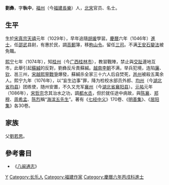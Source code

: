 {{Otheruses|other=名为刘彝的其他人物|刘彝}}
{{Otheruses|other=名为刘执中的其他人物|刘执中}}

'''劉彝'''{{BD|1029年||1086年||劉}}，字'''執中'''，[[福州|福州]]（今[[福建|福建]][[長樂|長樂]]）人，[[北宋|北宋]]官员、名士。

== 生平 ==
生於[[宋真宗|宋真宗]][[天禧_(北宋)|天禧]]元年（1029年），早年追隨[[胡瑗|胡瑗]]學習。[[慶曆|慶曆]]六年（1046年）[[進士|進士]]，任[[邵武|邵武]]县尉，有惠於民，調[[高郵|高郵]]簿，移[[朐山|朐山]][[令|令]]。留任[[三司|三司]]。不满[[王安石變法|王安石變法]]被免職。

[[熙宁|熙宁]]七年（1074年），知[[桂州|桂州]]（今[[广西|广西]][[桂林市|桂林市]]），教習戰陣，禁止與[[交趾|交趾]]邊地互市，此舉引起[[蘇緘|蘇緘]]的反對，劉彝反斥責蘇緘。[[越南李朝|越南李朝]]不满，举兵犯境，连陷[[廉州|廉]]、[[钦州|钦]]、邕三州，[[宋越熙寧戰爭|宋越熙寧戰爭]]爆發，蘇緘杀全家三十六人后自焚死，[[邕州|邕州]]被殺五萬余人。熙宁九年（1076年），以“妄生边事”罪，降为检校水部员外郎、[[均州|均州]]（今[[湖北省|湖北省]][[均县|均县]]）团练使，随州安置，不久又充军[[襄州|襄州]]（今[[湖北省|湖北省]][[襄阳县|襄阳县]]）。[[元祐|元祐]]元年（1086年），[[宋哲宗|宋哲宗]]念其治水之功，調[[都水丞|都水丞]]，但於就任途中病故，與[[陈襄|陈襄]]、[[郑穆|郑穆]]、[[周希孟|周希孟]]、[[陈烈|陈烈]]稱“[[海滨五先生|海滨五先生]]”。著有《[[七经中义|七经中义]]》170卷、《[[明善集|明善集]]》、《[[居阳集|居阳集]]》各30卷。

== 家族 ==
父[[劉若思|劉若思]]。

==參考書目==
* 《[[八闽通志|八闽通志]]》

{{Authority control}}

{{DEFAULTSORT:}}
[[Category:劉姓|Y]]
[[Category:长乐人|Category:长乐人]]
[[Category:福建作家|Category:福建作家]]
[[Category:慶曆六年丙戌科進士|Category:慶曆六年丙戌科進士]]